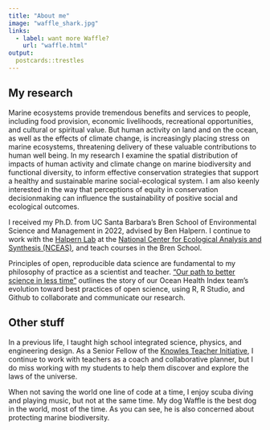 ```yaml
---
title: "About me"
image: "waffle_shark.jpg"
links:
  - label: want more Waffle?
    url: "waffle.html"
output:
  postcards::trestles
---
```


## My research

Marine ecosystems provide tremendous benefits and services to people, including food provision, economic livelihoods, recreational opportunities, and cultural or spiritual value.
But human activity on land and on the ocean, as well as the effects of climate change, is increasingly placing stress on marine ecosystems, threatening delivery of these valuable contributions to human well being.
In my research I examine the spatial distribution of impacts of human activity and climate change on marine biodiversity and functional diversity, to inform effective conservation strategies that support a healthy and sustainable marine social-ecological system.
I am also keenly interested in the way that perceptions of equity in conservation decisionmaking can influence the sustainability of positive social and ecological outcomes.

I received my Ph.D. from UC Santa Barbara's Bren School of Environmental Science and Management in 2022, advised by Ben Halpern.
I continue to work with the [Halpern Lab](benhalpernlab.org) at the [National Center for Ecological Analysis and Synthesis (NCEAS)](www.nceas.ucsb.edu), and teach courses in the Bren School.

Principles of open, reproducible data science are fundamental to my philosophy of practice as a scientist and teacher.  ["Our path to better science in less time"](https://www.nature.com/articles/s41559-017-0160) outlines the story of our Ocean Health Index team's evolution toward best practices of open science, using R, R Studio, and Github to collaborate and communicate our research. 

## Other stuff

In a previous life, I taught high school integrated science, physics, and engineering design.  As a Senior Fellow of the [Knowles Teacher Initiative](https://knowlesteachers.org/), I continue to work with teachers as a coach and collaborative planner, but I do miss working with my students to help them discover and explore the laws of the universe. 

When not saving the world one line of code at a time, I enjoy scuba diving and playing music, but not at the same time.  My dog Waffle is the best dog in the world, most of the time.  As you can see, he is also concerned about protecting marine biodiversity.
